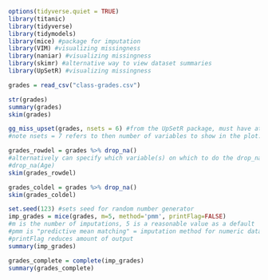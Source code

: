 ```{r}
options(tidyverse.quiet = TRUE)
library(titanic)
library(tidyverse)
library(tidymodels)
library(mice) #package for imputation
library(VIM) #visualizing missingness
library(naniar) #visualizing missingness
library(skimr) #alternative way to view dataset summaries
library(UpSetR) #visualizing missingness
```

```{r}
grades = read_csv("class-grades.csv")
```

```{r}
str(grades)
summary(grades)
skim(grades)
```

```{r}
gg_miss_upset(grades, nsets = 6) #from the UpSetR package, must have at least two variables with missingness to use this plot
#note nsets = 7 refers to then number of variables to show in the plot. I chose 7 as there are 7 variables with missingness
```

```{r}
grades_rowdel = grades %>% drop_na() 
#alternatively can specify which variable(s) on which to do the drop_na
#drop_na(Age)
skim(grades_rowdel)
```


```{r}
grades_coldel = grades %>% drop_na() 
skim(grades_coldel)
```
```{r}
set.seed(123) #sets seed for random number generator
imp_grades = mice(grades, m=5, method='pmm', printFlag=FALSE)
#m is the number of imputations, 5 is a reasonable value as a default
#pmm is "predictive mean matching" = imputation method for numeric data
#printFlag reduces amount of output
summary(imp_grades)
```

```{r}
grades_complete = complete(imp_grades) 
summary(grades_complete)
```



















